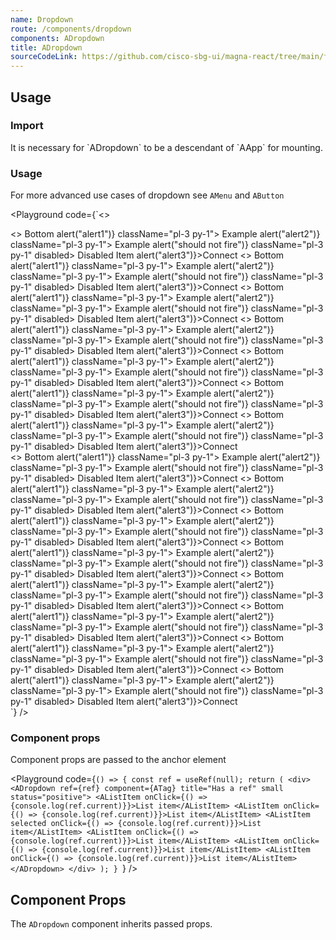 ```yaml
---
name: Dropdown
route: /components/dropdown
components: ADropdown
title: ADropdown
sourceCodeLink: https://github.com/cisco-sbg-ui/magna-react/tree/main/framework/components/ADropdown
---
```


## Usage

### Import

<ComponentImport components="ADropdown" />

<AAlert dismissable={false}>
  It is necessary for `ADropdown` to be a descendant of `AApp` for mounting.
</AAlert>

### Usage

For more advanced use cases of dropdown see `AMenu` and `AButton`

<Playground
  code={`<>
  <div className="d-flex gap-3 flex-wrap mb-3">
    <ADropdown title="Dropdown">
      <>
        <AListItem twoLine className="px-3 h3 my-0 pb-1">
           <AListItemTitle>Bottom</AListItemTitle>
        </AListItem>
        <AListItem onClick={() => alert("alert1")} className="pl-3 py-1">
          Example
        </AListItem>
        <AListItem onClick={() => alert("alert2")} className="pl-3 py-1">
          Example
        </AListItem>
        <AListItem
          onClick={() => alert("should not fire")}
          className="pl-3 py-1"
          disabled>
          Disabled Item
        </AListItem>
        <AListItemDivider className="mb-0 mt-3" />
        <AListItem twoLine>
          <AListItemContent className="pb-0">
            <a onClick={() => alert("alert3")}>Connect</a>
          </AListItemContent>
        </AListItem>
      </>
    </ADropdown>
    <ADropdown secondary title="Dropdown">
      <>
        <AListItem twoLine className="px-3 h3 my-0 pb-1">
          <AListItemTitle>Bottom</AListItemTitle>
        </AListItem>
        <AListItem onClick={() => alert("alert1")} className="pl-3 py-1">
          Example
        </AListItem>
        <AListItem onClick={() => alert("alert2")} className="pl-3 py-1">
          Example
        </AListItem>
        <AListItem
          onClick={() => alert("should not fire")}
          className="pl-3 py-1"
          disabled>
          Disabled Item
        </AListItem>
        <AListItemDivider className="mb-0 mt-3" />
        <AListItem twoLine>
          <AListItemContent className="pb-0">
            <a onClick={() => alert("alert3")}>Connect</a>
          </AListItemContent>
        </AListItem>
      </>
    </ADropdown>
    <ADropdown tertiary title="Dropdown">
      <>
        <AListItem twoLine className="px-3 h3 my-0 pb-1">
          <AListItemTitle>Bottom</AListItemTitle>
        </AListItem>
        <AListItem onClick={() => alert("alert1")} className="pl-3 py-1">
          Example
        </AListItem>
        <AListItem onClick={() => alert("alert2")} className="pl-3 py-1">
          Example
        </AListItem>
        <AListItem
          onClick={() => alert("should not fire")}
          className="pl-3 py-1"
          disabled>
          Disabled Item
        </AListItem>
        <AListItemDivider className="mb-0 mt-3" />
        <AListItem twoLine>
          <AListItemContent className="pb-0">
            <a onClick={() => alert("alert3")}>Connect</a>
          </AListItemContent>
        </AListItem>
      </>
    </ADropdown>
    <ADropdown tertiary noPadding title="Dropdown inline">
      <>
        <AListItem twoLine className="px-3 h3 my-0 pb-1">
           <AListItemTitle>Bottom</AListItemTitle>
         </AListItem>
         <AListItem onClick={() => alert("alert1")} className="pl-3 py-1">
           Example
         </AListItem>
         <AListItem onClick={() => alert("alert2")} className="pl-3 py-1">
           Example
         </AListItem>
         <AListItem
           onClick={() => alert("should not fire")}
           className="pl-3 py-1"
           disabled>
           Disabled Item
         </AListItem>
         <AListItemDivider className="mb-0 mt-3" />
         <AListItem twoLine>
           <AListItemContent className="pb-0">
             <a onClick={() => alert("alert3")}>Connect</a>
           </AListItemContent>
         </AListItem>
      </>
    </ADropdown>
    <ADropdown tertiaryAlt title="Dropdown">
      <>
        <AListItem twoLine className="px-3 h3 my-0 pb-1">
           <AListItemTitle>Bottom</AListItemTitle>
        </AListItem>
        <AListItem onClick={() => alert("alert1")} className="pl-3 py-1">
          Example
        </AListItem>
        <AListItem onClick={() => alert("alert2")} className="pl-3 py-1">
          Example
        </AListItem>
        <AListItem
          onClick={() => alert("should not fire")}
          className="pl-3 py-1"
          disabled>
          Disabled Item
        </AListItem>
        <AListItemDivider className="mb-0 mt-3" />
        <AListItem twoLine>
          <AListItemContent className="pb-0">
            <a onClick={() => alert("alert3")}>Connect</a>
          </AListItemContent>
        </AListItem>
      </>
    </ADropdown>
    <ADropdown disabled title="Dropdown disabled">
      <>
        <AListItem twoLine className="px-3 h3 my-0 pb-1">
           <AListItemTitle>Bottom</AListItemTitle>
        </AListItem>
        <AListItem onClick={() => alert("alert1")} className="pl-3 py-1">
          Example
        </AListItem>
        <AListItem onClick={() => alert("alert2")} className="pl-3 py-1">
          Example
        </AListItem>
        <AListItem
          onClick={() => alert("should not fire")}
          className="pl-3 py-1"
          disabled>
          Disabled Item
        </AListItem>
        <AListItemDivider className="mb-0 mt-3" />
        <AListItem twoLine>
          <AListItemContent className="pb-0">
            <a onClick={() => alert("alert3")}>Connect</a>
          </AListItemContent>
        </AListItem>
      </>
    </ADropdown>
    <ADropdown destructive secondary title="Dropdown">
      <>
        <AListItem twoLine className="px-3 h3 my-0 pb-1">
           <AListItemTitle>Bottom</AListItemTitle>
         </AListItem>
         <AListItem onClick={() => alert("alert1")} className="pl-3 py-1">
           Example
         </AListItem>
         <AListItem onClick={() => alert("alert2")} className="pl-3 py-1">
           Example
         </AListItem>
         <AListItem
           onClick={() => alert("should not fire")}
           className="pl-3 py-1"
           disabled>
           Disabled Item
         </AListItem>
         <AListItemDivider className="mb-0 mt-3" />
         <AListItem twoLine>
           <AListItemContent className="pb-0">
             <a onClick={() => alert("alert3")}>Connect</a>
           </AListItemContent>
         </AListItem>
      </>
    </ADropdown>
  </div>
  <div className="d-flex gap-3 flex-wrap">
     <ADropdown small title="Dropdown">
      <>
        <AListItem twoLine className="px-3 h3 my-0 pb-1">
           <AListItemTitle>Bottom</AListItemTitle>
        </AListItem>
        <AListItem onClick={() => alert("alert1")} className="pl-3 py-1">
          Example
        </AListItem>
        <AListItem onClick={() => alert("alert2")} className="pl-3 py-1">
          Example
        </AListItem>
        <AListItem
          onClick={() => alert("should not fire")}
          className="pl-3 py-1"
          disabled>
          Disabled Item
        </AListItem>
        <AListItemDivider className="mb-0 mt-3" />
        <AListItem twoLine>
          <AListItemContent className="pb-0">
            <a onClick={() => alert("alert3")}>Connect</a>
          </AListItemContent>
        </AListItem>
      </>
    </ADropdown>
    <ADropdown small secondary title="Dropdown">
      <>
        <AListItem twoLine className="px-3 h3 my-0 pb-1">
          <AListItemTitle>Bottom</AListItemTitle>
        </AListItem>
        <AListItem onClick={() => alert("alert1")} className="pl-3 py-1">
          Example
        </AListItem>
        <AListItem onClick={() => alert("alert2")} className="pl-3 py-1">
          Example
        </AListItem>
        <AListItem
          onClick={() => alert("should not fire")}
          className="pl-3 py-1"
          disabled>
          Disabled Item
        </AListItem>
        <AListItemDivider className="mb-0 mt-3" />
        <AListItem twoLine>
          <AListItemContent className="pb-0">
            <a onClick={() => alert("alert3")}>Connect</a>
          </AListItemContent>
        </AListItem>
      </>
    </ADropdown>
    <ADropdown small tertiary title="Dropdown">
      <>
        <AListItem twoLine className="px-3 h3 my-0 pb-1">
          <AListItemTitle>Bottom</AListItemTitle>
        </AListItem>
        <AListItem onClick={() => alert("alert1")} className="pl-3 py-1">
          Example
        </AListItem>
        <AListItem onClick={() => alert("alert2")} className="pl-3 py-1">
          Example
        </AListItem>
        <AListItem
          onClick={() => alert("should not fire")}
          className="pl-3 py-1"
          disabled>
          Disabled Item
        </AListItem>
        <AListItemDivider className="mb-0 mt-3" />
        <AListItem twoLine>
          <AListItemContent className="pb-0">
            <a onClick={() => alert("alert3")}>Connect</a>
          </AListItemContent>
        </AListItem>
      </>
    </ADropdown>
    <ADropdown small tertiary noPadding title="Dropdown inline">
      <>
        <AListItem twoLine className="px-3 h3 my-0 pb-1">
           <AListItemTitle>Bottom</AListItemTitle>
         </AListItem>
         <AListItem onClick={() => alert("alert1")} className="pl-3 py-1">
           Example
         </AListItem>
         <AListItem onClick={() => alert("alert2")} className="pl-3 py-1">
           Example
         </AListItem>
         <AListItem
           onClick={() => alert("should not fire")}
           className="pl-3 py-1"
           disabled>
           Disabled Item
         </AListItem>
         <AListItemDivider className="mb-0 mt-3" />
         <AListItem twoLine>
           <AListItemContent className="pb-0">
             <a onClick={() => alert("alert3")}>Connect</a>
           </AListItemContent>
         </AListItem>
      </>
    </ADropdown>
    <ADropdown small tertiaryAlt title="Dropdown">
      <>
        <AListItem twoLine className="px-3 h3 my-0 pb-1">
           <AListItemTitle>Bottom</AListItemTitle>
        </AListItem>
        <AListItem onClick={() => alert("alert1")} className="pl-3 py-1">
          Example
        </AListItem>
        <AListItem onClick={() => alert("alert2")} className="pl-3 py-1">
          Example
        </AListItem>
        <AListItem
          onClick={() => alert("should not fire")}
          className="pl-3 py-1"
          disabled>
          Disabled Item
        </AListItem>
        <AListItemDivider className="mb-0 mt-3" />
        <AListItem twoLine>
          <AListItemContent className="pb-0">
            <a onClick={() => alert("alert3")}>Connect</a>
          </AListItemContent>
        </AListItem>
      </>
    </ADropdown>
    <ADropdown small disabled title="Dropdown disabled">
      <>
        <AListItem twoLine className="px-3 h3 my-0 pb-1">
           <AListItemTitle>Bottom</AListItemTitle>
        </AListItem>
        <AListItem onClick={() => alert("alert1")} className="pl-3 py-1">
          Example
        </AListItem>
        <AListItem onClick={() => alert("alert2")} className="pl-3 py-1">
          Example
        </AListItem>
        <AListItem
          onClick={() => alert("should not fire")}
          className="pl-3 py-1"
          disabled>
          Disabled Item
        </AListItem>
        <AListItemDivider className="mb-0 mt-3" />
        <AListItem twoLine>
          <AListItemContent className="pb-0">
            <a onClick={() => alert("alert3")}>Connect</a>
          </AListItemContent>
        </AListItem>
      </>
    </ADropdown>
    <ADropdown small destructive secondary title="Dropdown">
      <>
        <AListItem twoLine className="px-3 h3 my-0 pb-1">
           <AListItemTitle>Bottom</AListItemTitle>
         </AListItem>
         <AListItem onClick={() => alert("alert1")} className="pl-3 py-1">
           Example
         </AListItem>
         <AListItem onClick={() => alert("alert2")} className="pl-3 py-1">
           Example
         </AListItem>
         <AListItem
           onClick={() => alert("should not fire")}
           className="pl-3 py-1"
           disabled>
           Disabled Item
         </AListItem>
         <AListItemDivider className="mb-0 mt-3" />
         <AListItem twoLine>
           <AListItemContent className="pb-0">
             <a onClick={() => alert("alert3")}>Connect</a>
           </AListItemContent>
         </AListItem>
      </>
    </ADropdown>
    <ADropdown component={ATag} title="Tag dropdown">
      <>
        <AListItem twoLine className="px-3 h3 my-0 pb-1">
           <AListItemTitle>Bottom</AListItemTitle>
         </AListItem>
         <AListItem onClick={() => alert("alert1")} className="pl-3 py-1">
           Example
         </AListItem>
         <AListItem onClick={() => alert("alert2")} className="pl-3 py-1">
           Example
         </AListItem>
         <AListItem
           onClick={() => alert("should not fire")}
           className="pl-3 py-1"
           disabled>
           Disabled Item
         </AListItem>
         <AListItemDivider className="mb-0 mt-3" />
         <AListItem twoLine>
           <AListItemContent className="pb-0">
             <a onClick={() => alert("alert3")}>Connect</a>
           </AListItemContent>
         </AListItem>
      </>
    </ADropdown>
  </div>
</>
`}
/>

### Component props

Component props are passed to the anchor element

<Playground
  code={`() => {
  const ref = useRef(null);
  return (
    <div>
      <ADropdown ref={ref} component={ATag} title="Has a ref" small status="positive">
        <AListItem onClick={() => {console.log(ref.current)}}>List item</AListItem>
        <AListItem onClick={() => {console.log(ref.current)}}>List item</AListItem>
        <AListItem selected onClick={() => {console.log(ref.current)}}>List item</AListItem>
        <AListItem onClick={() => {console.log(ref.current)}}>List item</AListItem>
        <AListItem onClick={() => {console.log(ref.current)}}>List item</AListItem>
        <AListItem onClick={() => {console.log(ref.current)}}>List item</AListItem>
      </ADropdown>
    </div>
  );
}
`}
/>

## Component Props

The `ADropdown` component inherits passed props.

<Props of="ADropdown" />
